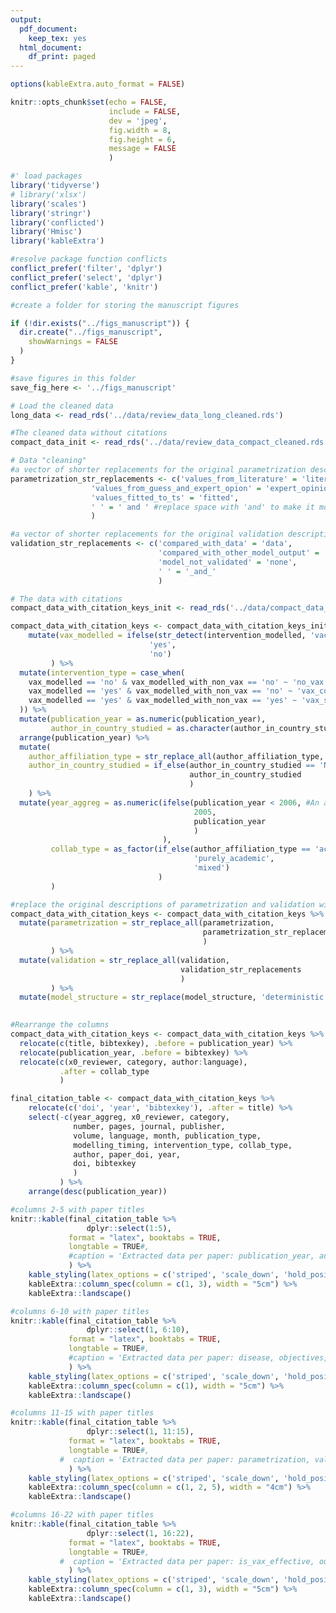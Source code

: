```yaml
---
output:
  pdf_document:
    keep_tex: yes
  html_document:
    df_print: paged
---
```

```r
options(kableExtra.auto_format = FALSE)

knitr::opts_chunk$set(echo = FALSE, 
                      include = FALSE,
                      dev = 'jpeg', 
                      fig.width = 8, 
                      fig.height = 6, 
                      message = FALSE
                      )
```

```r
#' load packages
library('tidyverse')
# library('xlsx')
library('scales')
library('stringr')
library('conflicted')
library('Hmisc')
library('kableExtra')

#resolve package function conflicts
conflict_prefer('filter', 'dplyr')
conflict_prefer('select', 'dplyr')
conflict_prefer('kable', 'knitr')
```

```r
#create a folder for storing the manuscript figures

if (!dir.exists("../figs_manuscript")) {
  dir.create("../figs_manuscript",
    showWarnings = FALSE
  )
}

#save figures in this folder
save_fig_here <- '../figs_manuscript'
```


```r
# Load the cleaned data 
long_data <- read_rds('../data/review_data_long_cleaned.rds')

#The cleaned data without citations
compact_data_init <- read_rds('../data/review_data_compact_cleaned.rds')
```

```r
# Data "cleaning"
#a vector of shorter replacements for the original parametrization descriptions
parametrization_str_replacements <- c('values_from_literature' = 'literature', 
                  'values_from_guess_and_expert_opion' = 'expert_opinion', 
                  'values_fitted_to_ts' = 'fitted',
                  ' ' = ' and ' #replace space with 'and' to make it more readable
                  )

#a vector of shorter replacements for the original validation descriptions
validation_str_replacements <- c('compared_with_data' = 'data',
                                 'compared_with_other_model_output' = 'another_model',
                                 'model_not_validated' = 'none',
                                 ' ' = '_and_'
                                 )

# The data with citations 
compact_data_with_citation_keys_init <- read_rds('../data/compact_data_with_citation_keys_cleaned.rds')

compact_data_with_citation_keys <- compact_data_with_citation_keys_init %>% 
    mutate(vax_modelled = ifelse(str_detect(intervention_modelled, 'vaccination'), 
                               'yes', 
                               'no')
         ) %>% 
  mutate(intervention_type = case_when(
    vax_modelled == 'no' & vax_modelled_with_non_vax == 'no' ~ 'no_vax', #Vaccination was not modelled
    vax_modelled == 'yes' & vax_modelled_with_non_vax == 'no' ~ 'vax_combination_with_others', #when vax was modelled but not for comparison as a single intervention
    vax_modelled == 'yes' & vax_modelled_with_non_vax == 'yes' ~ 'vax_single', #when vax was modelled as a single intervention
  )) %>% 
  mutate(publication_year = as.numeric(publication_year), 
         author_in_country_studied = as.character(author_in_country_studied)) %>% 
  arrange(publication_year) %>%
  mutate(
    author_affiliation_type = str_replace_all(author_affiliation_type, ' ', ' + '),
    author_in_country_studied = if_else(author_in_country_studied == 'NA', 'not_applicable',
                                        author_in_country_studied
                                        )
    ) %>% 
  mutate(year_aggreg = as.numeric(ifelse(publication_year < 2006, #An approach to aggregate the years before 2006 into one group because of the low number of papers
                                         2005, 
                                         publication_year
                                         )
                                  ), 
         collab_type = as_factor(if_else(author_affiliation_type == 'academic_institutions', 
                                         'purely_academic', 
                                         'mixed')
                                 )
         )

#replace the original descriptions of parametrization and validation with shorter strings
compact_data_with_citation_keys <- compact_data_with_citation_keys %>% 
  mutate(parametrization = str_replace_all(parametrization, 
                                           parametrization_str_replacements
                                           )
         ) %>% 
  mutate(validation = str_replace_all(validation, 
                                      validation_str_replacements
                                      )
         ) %>% 
  mutate(model_structure = str_replace(model_structure, 'deterministic stochastic', 'both'))
  

#Rearrange the columns
compact_data_with_citation_keys <- compact_data_with_citation_keys %>% 
  relocate(c(title, bibtexkey), .before = publication_year) %>% 
  relocate(publication_year, .before = bibtexkey) %>% 
  relocate(c(x0_reviewer, category, author:language), 
           .after = collab_type
           )
```

```r
final_citation_table <- compact_data_with_citation_keys %>% 
    relocate(c('doi', 'year', 'bibtexkey'), .after = title) %>% 
    select(-c(year_aggreg, x0_reviewer, category, 
              number, pages, journal, publisher, 
              volume, language, month, publication_type, 
              modelling_timing, intervention_type, collab_type,
              author, paper_doi, year, 
              doi, bibtexkey
              )
           ) %>% 
    arrange(desc(publication_year))
```

```r
#columns 2-5 with paper titles
knitr::kable(final_citation_table %>% 
                 dplyr::select(1:5), 
             format = "latex", booktabs = TRUE, 
             longtable = TRUE#,
             #caption = 'Extracted data per paper: publication_year, author_affiliation_type, country_studied, author_in_country_studied.'
             ) %>% 
    kable_styling(latex_options = c('striped', 'scale_down', 'hold_position', 'repeat_header')) %>% 
    kableExtra::column_spec(column = c(1, 3), width = "5cm") %>% 
    kableExtra::landscape()
```


```r
#columns 6-10 with paper titles
knitr::kable(final_citation_table %>% 
                 dplyr::select(1, 6:10), 
             format = "latex", booktabs = TRUE, 
             longtable = TRUE#,
             #caption = 'Extracted data per paper: disease, objectives, individual_representation, space_representation, model_structure.'
             ) %>% 
    kable_styling(latex_options = c('striped', 'scale_down', 'hold_position', 'repeat_header')) %>% 
    kableExtra::column_spec(column = c(1), width = "5cm") %>% 
    kableExtra::landscape()
```

```r
#columns 11-15 with paper titles
knitr::kable(final_citation_table %>% 
                 dplyr::select(1, 11:15), 
             format = "latex", booktabs = TRUE, 
             longtable = TRUE#,
           #  caption = 'Extracted data per paper: parametrization, validation, outbreak_type, intervention_modelled, vax_modelled_with_non_vax.'
             ) %>% 
    kable_styling(latex_options = c('striped', 'scale_down', 'hold_position', 'repeat_header')) %>% 
    kableExtra::column_spec(column = c(1, 2, 5), width = "4cm") %>% 
    kableExtra::landscape()
```

```r
#columns 16-22 with paper titles
knitr::kable(final_citation_table %>% 
                 dplyr::select(1, 16:22), 
             format = "latex", booktabs = TRUE, 
             longtable = TRUE#,
           #  caption = 'Extracted data per paper: is_vax_effective, outcome_measured, sensitivity_analysis, data_used, data_available, simulation_code_available, vax_modelled.'
             ) %>% 
    kable_styling(latex_options = c('striped', 'scale_down', 'hold_position', 'repeat_header')) %>% 
    kableExtra::column_spec(column = c(1, 3), width = "5cm") %>% 
    kableExtra::landscape()
```